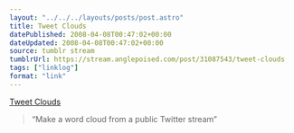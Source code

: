 ```yaml
---
layout: "../../../layouts/posts/post.astro"
title: Tweet Clouds
datePublished: 2008-04-08T00:47:02+00:00
dateUpdated: 2008-04-08T00:47:02+00:00
source: tumblr stream
tumblrUrl: https://stream.anglepoised.com/post/31087543/tweet-clouds
tags: ["linklog"]
format: "link"
---
```


[Tweet Clouds][1]

> &ldquo;Make a word cloud from a public Twitter stream&rdquo;

[1]: http://tweetcloud.com/
